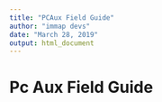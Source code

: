---
title: "PCAux Field Guide"
author: "immap devs"
date: "March 28, 2019"
output: html_document
---
# Pc Aux Field Guide